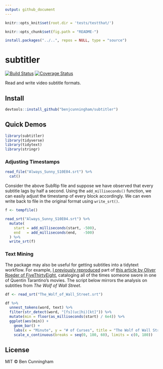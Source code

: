 ```yaml
---
output: github_document
---
```


<!-- README.md is generated from README.Rmd. Please edit that file -->

```r
knitr::opts_knit$set(root.dir = 'tests/testthat/')
```

```r
knitr::opts_chunk$set(fig.path = "README-")
```

```r
install.packages("../..", repos = NULL, type = "source")
```

# subtitler

[![Build Status](https://travis-ci.org/benjcunningham/subtitler.svg?branch=master)](https://travis-ci.org/benjcunningham/subtitler)
[![Coverage Status](https://img.shields.io/coveralls/benjcunningham/subtitler.svg)](https://coveralls.io/github/benjcunningham/subtitler?branch=master)

Read and write video subtitle formats.


## Install

```r
devtools::install_github("benjcunningham/subtitler")
```

## Quick Demos

```r
library(subtitler)
library(tidyverse)
library(tidytext)
library(stringr)
```

### Adjusting Timestamps

```r
read_file("Always_Sunny_S10E04.srt") %>%
  cat()
```

Consider the above SubRip file and suppose we have observed that every subtitle lags by half a second. Using the `add_milliseconds()` function, we can easily adjust the timestamp of every block accordingly. We can even write back to file in the original format using `write_srt()`.

```r
f <- tempfile()

read_srt("Always_Sunny_S10E04.srt") %>%
  mutate(
    start = add_milliseconds(start, -500),
    end   = add_milliseconds(end,   -500)
  ) %>%
  write_srt(f)
```

### Text Mining

The package may also be useful for getting subtitles into a tidytext workflow. For example, [I previously reproduced](http://benjcunningham.org/2017/03/05/introducing-subtitler-0-1-0.html) part of [this article by Oliver Roeder of FiveThirtyEight](https://fivethirtyeight.com/features/complete-catalog-curses-deaths-quentin-tarantino-films/), cataloging all of the times someone swore in one of Quentin Tarantino's movies. The script below mirrors the analysis on subtitles from _The Wolf of Wall Street_.

```r
df <- read_srt("The_Wolf_of_Wall_Street.srt")

df %>%
  unnest_tokens(word, text) %>%
  filter(str_detect(word, "[fs](uc|hi)[kt]")) %>%
  mutate(min = floor(as_milliseconds(start) / 6e4)) %>%
  ggplot(aes(min)) +
    geom_bar() +
    labs(x = "Minute", y = "# of Curses", title = "The Wolf of Wall Street (2013)") +
    scale_x_continuous(breaks = seq(0, 180, 60), limits = c(0, 180))
```

## License

MIT &copy; Ben Cunningham
